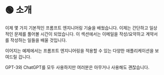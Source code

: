 
# 🟢 소개

이제 몇 가지 기본적인 프롬프트 엔지니어링 기술을 배웠습니다. 이제는 간단하고 일상적인 문제를 풀어볼 시간이 되었습니다. 이 섹션에서는 이메일을 작성/요약하고 계약서를 작성하는 일들을 배울 것입니다.

이어지는 예제에서는 프롬프트 엔지니어링을 적용할 수 있는 다양한 애플리케이션을 보여드릴 겁니다.

<Note>
  GPT-3와 ChatGPT를 모두 사용하지만 여러분은 아무거나 사용해도 괜찮습니다.
</Note>
